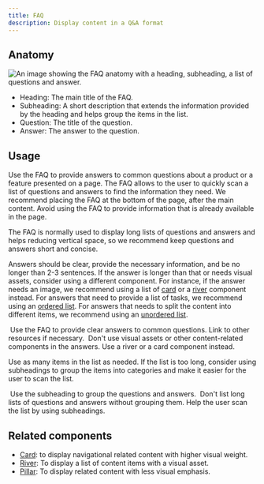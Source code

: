 ```yaml
---
title: FAQ
description: Display content in a Q&A format
---
```



## Anatomy

![An image showing the FAQ anatomy with a heading, subheading, a list of questions and answer.]()

- Heading: The main title of the FAQ.
- Subheading: A short description that extends the information provided by the heading and helps group the items in the list.
- Question: The title of the question.
- Answer: The answer to the question.

## Usage

Use the FAQ to provide answers to common questions about a product or a feature presented on a page. The FAQ allows to the user to quickly scan a list of questions and answers to find the information they need. We recommend placing the FAQ at the bottom of the page, after the main content. Avoid using the FAQ to provide information that is already available in the page.

The FAQ is normally used to display long lists of questions and answers and helps reducing vertical space, so we recommend keep questions and answers short and concise.

Answers should be clear, provide the necessary information, and be no longer than 2-3 sentences. If the answer is longer than that or needs visual assets, consider using a different component. For instance, if the answer needs an image, we recommend using a list of [card](/components/Card) or a [river](/components/River) component instead. For answers that need to provide a list of tasks, we recommend using an [ordered list](/components/OrderedList). For answers that needs to split the content into different items, we recommend using an [unordered list](/components/UnorderedList).

<DoDontContainer>
  <Do>
    <img src="" alt="" />
    <Caption>
      Use the FAQ to provide clear answers to common questions. Link to other
      resources if necessary.
    </Caption>
  </Do>
  <Dont>
    <img src="" alt="" />
    <Caption>
      Don't use visual assets or other content-related components in the
      answers. Use a river or a card component instead.
    </Caption>
  </Dont>
</DoDontContainer>

Use as many items in the list as needed. If the list is too long, consider using subheadings to group the items into categories and make it easier for the user to scan the list.

<DoDontContainer>
  <Do>
    <img src="" alt="" />
    <Caption>Use the subheading to group the questions and answers.</Caption>
  </Do>
  <Dont>
    <img src="" alt="" />
    <Caption>
      Don't list long lists of questions and answers without grouping them. Help
      the user scan the list by using subheadings.
    </Caption>
  </Dont>
</DoDontContainer>

## Related components

- [Card](/components/Card): to display navigational related content with higher visual weight.
- [River](/components/River): To display a list of content items with a visual asset.
- [Pillar](/components/Pillar): To display related content with less visual emphasis.
